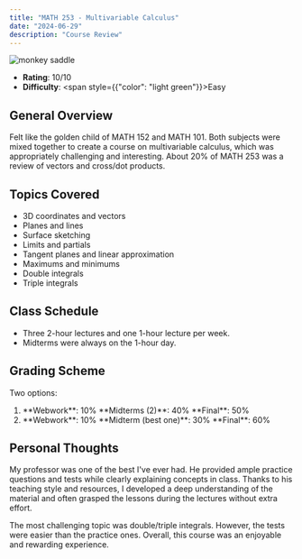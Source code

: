 ```yaml
---
title: "MATH 253 - Multivariable Calculus"
date: "2024-06-29"
description: "Course Review"
---
```


<div style={{ textAlign: "center" }}>
  <img
    src="/images/monkeysaddle.png"
    alt="monkey saddle"
    style={{ maxWidth: "50%", height: "auto" }}
  />
</div>

- **Rating**: 10/10
- **Difficulty**: <span style={{"color": "light green"}}>Easy</span>

## **General Overview**

<div style={{ marginBottom: "20px" }}>
  <p>
    Felt like the golden child of MATH 152 and MATH 101. Both subjects were
    mixed together to create a course on multivariable calculus, which was
    appropriately challenging and interesting. About 20% of MATH 253 was a
    review of vectors and cross/dot products.
  </p>
</div>

## **Topics Covered**

<div style={{ marginBottom: "20px" }}>
  <ul>
    <li>3D coordinates and vectors</li>
    <li>Planes and lines</li>
    <li>Surface sketching</li>
    <li>Limits and partials</li>
    <li>Tangent planes and linear approximation</li>
    <li>Maximums and minimums</li>
    <li>Double integrals</li>
    <li>Triple integrals</li>
  </ul>
</div>

## **Class Schedule**

<div style={{ marginBottom: "20px" }}>
  <ul>
    <li>Three 2-hour lectures and one 1-hour lecture per week.</li>
    <li>Midterms were always on the 1-hour day.</li>
  </ul>
</div>

## **Grading Scheme**

<div style={{ marginBottom: "20px" }}>
  Two options:
  <ol>
    <li>**Webwork**: 10% **Midterms (2)**: 40% **Final**: 50%</li>
    <li>**Webwork**: 10% **Midterm (best one)**: 30% **Final**: 60%</li>
  </ol>
</div>

## **Personal Thoughts**

<div style={{ marginBottom: "20px" }}>
<p>
  My professor was one of the best I've ever had. He provided ample practice
  questions and tests while clearly explaining concepts in class. Thanks to his
  teaching style and resources, I developed a deep understanding of the material
  and often grasped the lessons during the lectures without extra effort.
</p>

<p>
  The most challenging topic was double/triple integrals. However, the tests
  were easier than the practice ones. Overall, this course was an enjoyable and
  rewarding experience.
</p>
</div>
